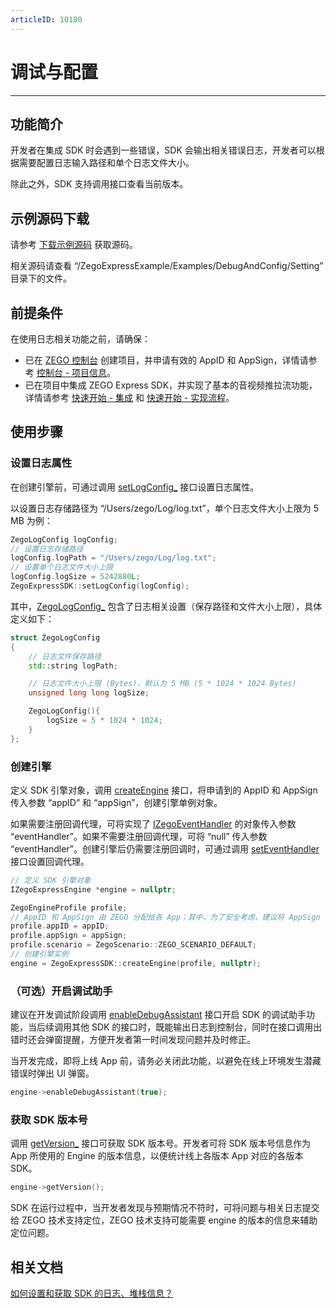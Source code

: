 ```yaml
---
articleID: 10180
---
```

# 调试与配置

- - -

## 功能简介

开发者在集成 SDK 时会遇到一些错误，SDK 会输出相关错误日志，开发者可以根据需要配置日志输入路径和单个日志文件大小。

除此之外，SDK 支持调用接口查看当前版本。

## 示例源码下载

请参考 [下载示例源码](!DownloadDemo/DownloadDemo) 获取源码。

相关源码请查看 “/ZegoExpressExample/Examples/DebugAndConfig/Setting” 目录下的文件。

## 前提条件

在使用日志相关功能之前，请确保：

- 已在 [ZEGO 控制台](https://console.zego.im) 创建项目，并申请有效的 AppID 和 AppSign，详情请参考 [控制台 - 项目信息](https://doc-zh.zego.im/article/12107)。
- 已在项目中集成 ZEGO Express SDK，并实现了基本的音视频推拉流功能，详情请参考 [快速开始 - 集成](!Integration/SDK_Integration) 和 [快速开始 - 实现流程](!Integration/Solution_Implementation)。



## 使用步骤

### 设置日志属性

在创建引擎前，可通过调用 [setLogConfig_](@setLogConfig) 接口设置日志属性。

以设置日志存储路径为 “/Users/zego/Log/log.txt”，单个日志文件大小上限为 5 MB 为例：

```Cpp
ZegoLogConfig logConfig;
// 设置日志存储路径
logConfig.logPath = "/Users/zego/Log/log.txt";
// 设置单个日志文件大小上限
logConfig.logSize = 5242880L;
ZegoExpressSDK::setLogConfig(logConfig);
```

其中，[ZegoLogConfig_](@-ZegoLogConfig) 包含了日志相关设置（保存路径和文件大小上限），具体定义如下：

```Cpp
struct ZegoLogConfig
{
    // 日志文件保存路径
    std::string logPath;

    // 日志文件大小上限 (Bytes)，默认为 5 MB (5 * 1024 * 1024 Bytes)
    unsigned long long logSize;

    ZegoLogConfig(){
        logSize = 5 * 1024 * 1024;
    }
};
```

### 创建引擎

定义 SDK 引擎对象，调用 [createEngine](@createEngine) 接口，将申请到的 AppID 和 AppSign 传入参数 “appID” 和 “appSign”，创建引擎单例对象。

如果需要注册回调代理，可将实现了 [IZegoEventHandler](@-IZegoEventHandler) 的对象传入参数 “eventHandler”。如果不需要注册回调代理，可将 “null” 传入参数 “eventHandler”。创建引擎后仍需要注册回调时，可通过调用 [setEventHandler](@setEventHandler) 接口设置回调代理。

```Cpp
// 定义 SDK 引擎对象 
IZegoExpressEngine *engine = nullptr;

ZegoEngineProfile profile;
// AppID 和 AppSign 由 ZEGO 分配给各 App；其中，为了安全考虑，建议将 AppSign 存储在 App 的业务后台，需要使用时从后台获取
profile.appID = appID;
profile.appSign = appSign;
profile.scenario = ZegoScenario::ZEGO_SCENARIO_DEFAULT;
// 创建引擎实例
engine = ZegoExpressSDK::createEngine(profile, nullptr);
```  

### （可选）开启调试助手

建议在开发调试阶段调用 [enableDebugAssistant](@enableDebugAssistant) 接口开启 SDK 的调试助手功能，当后续调用其他 SDK 的接口时，既能输出日志到控制台，同时在接口调用出错时还会弹窗提醒，方便开发者第一时间发现问题并及时修正。

<Warning title="注意">
当开发完成，即将上线 App 前，请务必关闭此功能，以避免在线上环境发生潜藏错误时弹出 UI 弹窗。
</Warning>

```Cpp
engine->enableDebugAssistant(true);
```

### 获取 SDK 版本号

调用 [getVersion_](@getVersion) 接口可获取 SDK 版本号。开发者可将 SDK 版本号信息作为 App 所使用的 Engine 的版本信息，以便统计线上各版本 App 对应的各版本 SDK。

```Cpp
engine->getVersion();
```

<Note title="说明">
SDK 在运行过程中，当开发者发现与预期情况不符时，可将问题与相关日志提交给 ZEGO 技术支持定位，ZEGO 技术支持可能需要 engine 的版本的信息来辅助定位问题。
</Note>


## 相关文档

[如何设置和获取 SDK 的日志、堆栈信息？](https://doc-zh.zego.im/faq/express_sdkLog)
